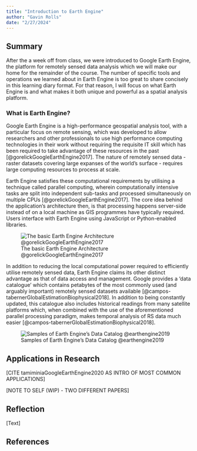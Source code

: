 ```yaml
---
title: "Introduction to Earth Engine"
author: "Gavin Rolls"
date: "2/27/2024"
---
```


## Summary

After the a week off from class, we were introduced to Google Earth Engine, the platform for remotely sensed data analysis which we will make our home for the remainder of the course. The number of specific tools and operations we learned about in Earth Engine is too great to share concisely in this learning diary format. For that reason, I will focus on what Earth Engine is and what makes it both unique and powerful as a spatial analysis platform.

### What is Earth Engine?

Google Earth Engine is a high-performance geospatial analysis tool, with a particular focus on remote sensing, which was developed to allow researchers and other professionals to use high performance computing technologies in their work without requiring the requisite IT skill which has been required to take advantage of these resources in the past [@gorelickGoogleEarthEngine2017]. The nature of remotely sensed data - raster datasets covering large expanses of the world's surface - requires large computing resources to process at scale.

Earth Engine satisfies these computational requirements by utilising a technique called parallel computing, wherein computationally intensive tasks are split into independent sub-tasks and processed simultaneously on multiple CPUs [@gorelickGoogleEarthEngine2017]. The core idea behind the application's architecture then, is that processing happens server-side instead of on a local machine as GIS programmes have typically required. Users interface with Earth Engine using JavaScript or Python-enabled libraries.

![The basic Earth Engine Architecture @gorelickGoogleEarthEngine2017](img/GEEArch.png)

In addition to reducing the local computational power required to efficiently utilise remotely sensed data, Earth Engine claims its other distinct advantage as that of data access and management. Google provides a 'data catalogue' which contains petabytes of the most commonly used (and arguably important) remotely sensed datasets available [@campos-tabernerGlobalEstimationBiophysical2018]. In addition to being constantly updated, this catalogue also includes historical readings from many satellite platforms which, when combined with the use of the aforementioned parallel processing paradigm, makes temporal analysis of RS data much easier [@campos-tabernerGlobalEstimationBiophysical2018].

![Samples of Earth Engine's Data Catalog @earthengine2019](img/Catalogue.bin.gif)

## Applications in Research

\[CITE tamiminiaGoogleEarthEngine2020 AS INTRO OF MOST COMMON APPLICATIONS\]

\[NOTE TO SELF (WIP) - TWO DIFFERENT PAPERS\]

## Reflection

\[Text\]

## **References**

